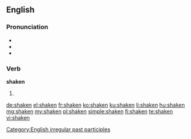 ==English==

===Pronunciation===
* {{IPA|/ˈʃeɪkən/}}
* {{audio|en-us-shaken.ogg|Audio (US)}}
* {{rhymes|eɪkən}}

===Verb===
'''shaken'''

# {{past participle of|shake}}

[[Category:English irregular past participles]]

[[de:shaken]]
[[el:shaken]]
[[fr:shaken]]
[[ko:shaken]]
[[ku:shaken]]
[[li:shaken]]
[[hu:shaken]]
[[mg:shaken]]
[[my:shaken]]
[[pl:shaken]]
[[simple:shaken]]
[[fi:shaken]]
[[te:shaken]]
[[vi:shaken]]